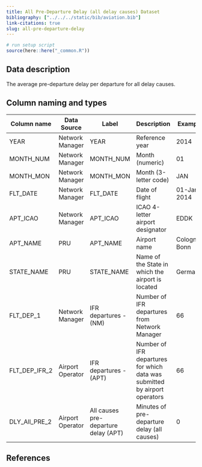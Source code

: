 ```yaml
---
title: All Pre-Departure Delay (all delay causes) Dataset
bibliography: ["../../../static/bib/aviation.bib"]
link-citations: true
slug: all-pre-departure-delay
---
```

```r
# run setup script
source(here::here("_common.R"))
```

## Data description

The average pre-departure delay per departure for all delay causes.

## Column naming and types

| Column name   | Data Source      | Label                         | Description                                                                | Example      |
|---------------|------------------|-------------------------------|----------------------------------------------------------------------------|--------------|
| YEAR          | Network Manager  | YEAR                          | Reference year                                                             | 2014         |
| MONTH_NUM     | Network Manager  | MONTH_NUM                     | Month (numeric)                                                            | 01           |
| MONTH_MON     | Network Manager  | MONTH_MON                     | Month (3-letter code)                                                      | JAN          |
| FLT_DATE      | Network Manager  | FLT_DATE                      | Date of flight                                                             | 01-Jan-2014  |
| APT_ICAO      | Network Manager  | APT_ICAO                      | ICAO 4-letter airport designator                                           | EDDK         |
| APT_NAME      | PRU              | APT_NAME                      | Airport name                                                               | Cologne-Bonn |
| STATE_NAME    | PRU              | STATE_NAME                    | Name of the State in which the airport is located                          | Germany      |
| FLT_DEP_1     | Network Manager  | IFR departures - (NM)         | Number of IFR departures from Network Manager                              | 66           |
| FLT_DEP_IFR_2 | Airport Operator | IFR departures - (APT)        | Number of IFR departures for which data was submitted by airport operators | 66           |
| DLY_All_PRE_2 | Airport Operator | All causes pre-departure delay (APT) | Minutes of pre-departure delay (all causes)                                 | 0            |
## References

